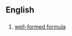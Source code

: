 {{also|wff}}
==English==

==={{initialism}}===
{{head|en|initialism|plural|WFFs}}

# [[well-formed formula]]